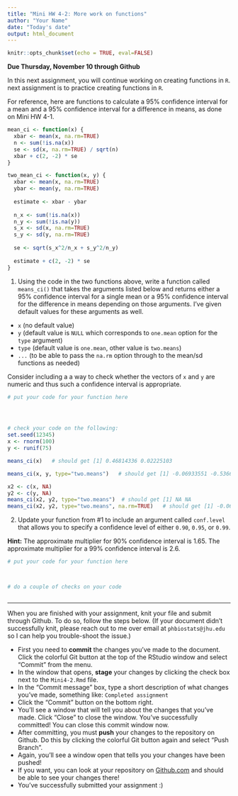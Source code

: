 ```yaml
---
title: "Mini HW 4-2: More work on functions"
author: "Your Name"
date: "Today's date"
output: html_document
---
```


```r
knitr::opts_chunk$set(echo = TRUE, eval=FALSE)
```

**Due Thursday, November 10 through Github**

In this next assignment, you will continue working on creating functions in `R`. next assignment is to practice creating functions in `R`.

For reference, here are functions to calculate a 95% confidence interval for a mean and a 95% confidence interval for a difference in means, as done on Mini HW 4-1.
```r
mean_ci <- function(x) {
  xbar <- mean(x, na.rm=TRUE)
  n <- sum(!is.na(x))
  se <- sd(x, na.rm=TRUE) / sqrt(n)
  xbar + c(2, -2) * se
}

two_mean_ci <- function(x, y) {
  xbar <- mean(x, na.rm=TRUE)
  ybar <- mean(y, na.rm=TRUE)
  
  estimate <- xbar - ybar
  
  n_x <- sum(!is.na(x))
  n_y <- sum(!is.na(y))
  s_x <- sd(x, na.rm=TRUE)
  s_y <- sd(y, na.rm=TRUE)
  
  se <- sqrt(s_x^2/n_x + s_y^2/n_y)
             
  estimate + c(2, -2) * se
}
```

1. Using the code in the two functions above, write a function called `means_ci()` that takes the arguments listed below and returns either a 95% confidence interval for a single mean or a 95% confidence interval for the difference in means depending on those arguments.  I've given default values for these arguments as well.

* `x` (no default value)
* `y` (default value is `NULL` which corresponds to `one.mean` option for the `type` argument)
* `type` (default value is `one.mean`, other value is `two.means`)
* `...` (to be able to pass the `na.rm` option through to the mean/sd functions as needed)

Consider including a a way to check whether the vectors of `x` and `y` are numeric and thus such a confidence interval is appropriate.

```r
# put your code for your function here




# check your code on the following:
set.seed(12345)
x <- rnorm(100)
y <- runif(75)

means_ci(x)   # should get [1] 0.46814336 0.02225103

means_ci(x, y, type="two.means")   # should get [1] -0.06933551 -0.53662437

x2 <- c(x, NA)
y2 <- c(y, NA)
means_ci(x2, y2, type="two.means")  # should get [1] NA NA
means_ci(x2, y2, type="two.means", na.rm=TRUE)   # should get [1] -0.06933551 -0.53662437
```


2. Update your function from #1 to include an argument called `conf.level` that allows you to specify a confidence level of either `0.90`, `0.95`, or `0.99`. 

**Hint:** The approximate multiplier for 90% confidence interval is 1.65.  The approximate multiplier for a 99% confidence interval is 2.6.

```r
# put your code for your function here



# do a couple of checks on your code



```


___

When you are finished with your assignment, knit your file and submit through Github. To do so, follow the steps below.  (If your document didn't successfully knit, please reach out to me over email at `phbiostats@jhu.edu` so I can help you trouble-shoot the issue.)

* First you need to **commit** the changes you've made to the document.  Click the colorful Git button at the top of the RStudio window and select "Commit" from the menu.
* In the window that opens, **stage** your changes by clicking the check box next to the `Mini4-2.Rmd` file.
* In the "Commit message" box, type a short description of what changes you've made, something like: `Completed assignment`
* Click the "Commit" button on the bottom right.
* You'll see a window that will tell you about the changes that you've made.  Click "Close" to close the window.  You've successfully committed! You can close this commit window now.
* After committing, you must **push** your changes to the repository on Github.  Do this by clicking the colorful Git button again and select "Push Branch".  
* Again, you'll see a window open that tells you your changes have been pushed!
* If you want, you can look at your repository on [Github.com](https://github.com/) and should be able to see your changes there!  
* You've successfully submitted your assignment :)


